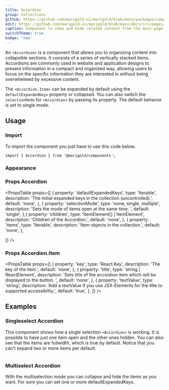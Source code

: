 ```yaml
---
title: Accordion
group: Collections
github: https://github.com/marigold-ui/marigold/blob/main/packages/components/src/Accordion/Accordion.tsx
edit: https://github.com/marigold-ui/marigold/blob/main/docs/src/pages/components/accordion.mdx
caption: Component to show and hide related content from the main page.
switchTheme: true
badge: 'new'
---
```


An `<Accordion>` is a component that allows you to organizing content into collapsible sections. It consists of a series of vertically stacked items. Accordions are commonly used in website and application designs to present information in a compact and organized way, allowing users to focus on the specific information they are interested in without being overwhelmed by excessive content.

The `<Accordion.Item>` can be expanded by default using the `defaultExpandedKeys` property or collapsed.
You can also switch the `selectionMode` for `<Accordion>` by passing its property. The default behavior is set to single mode.

<Preview>
  <BasicAccordion />
</Preview>

## Usage

### Import

To import the component you just have to use this code below.

```tsx onlyCode
import { Accordion } from '@marigold/components';
```

### Appearance

<AppearanceTable component={title} />

### Props Accordion

<PropsTable
  props={[
    {
      property: 'defaultExpandedKeys',
      type: 'Iterable<Key>',
      description:
        'The initial expanded keys in the collection (uncontrolled).',
      default: 'none',
    },
    {
      property: 'selectionMode',
      type: 'none, single, multiple',
      description: 'Sets the mode of items open at the same time. ',
      default: 'single',
    },{
      property: 'children',
      type: 'ItemElement<object>[] | ItemElement<object>',
      description: 'Children of the Accordion.',
      default: 'none',
    },
    {
      property: 'items',
      type: 'Iterable<object>',
      description: 'Item objects in the collection.',
      default: 'none',
    },

]}
/>

### Props Accordion.Item

<PropsTable
  props={[
    {
      property: 'key',
      type: 'React.Key',
      description: 'The key of the item.',
      default: 'none',
    },
    {
      property: 'title',
      type: 'string | ReactElement',
      description:
        'Sets title of the accordion item which will be displayed to the button. ',
      default: 'none',
    },
    {
      property: 'textValue',
      type: 'string',
      description:
        'Add a textValue if you use JSX-Elements for the title to supported accessibility.',
      default: 'true',
    },
  ]}
/>

## Examples

### Singleselect Accordion

This component shows how a single selection `<Accordion>` is working. It is possible to have just one item open and the other ones hidden. You can also see that the items are fullwidth, which is true by default. Notice that you can't expand two or more items per default.

```tsx preview file=components/Accordion/single-select-accordion.demo.tsx

```

### Multiselect Accordion

With the multiselection mode you can collapse and hide the items as you want. For sure you can set one or more defaultExpandedKeys.

```tsx preview file=components/Accordion/multi-select-accordion.demo.tsx

```
